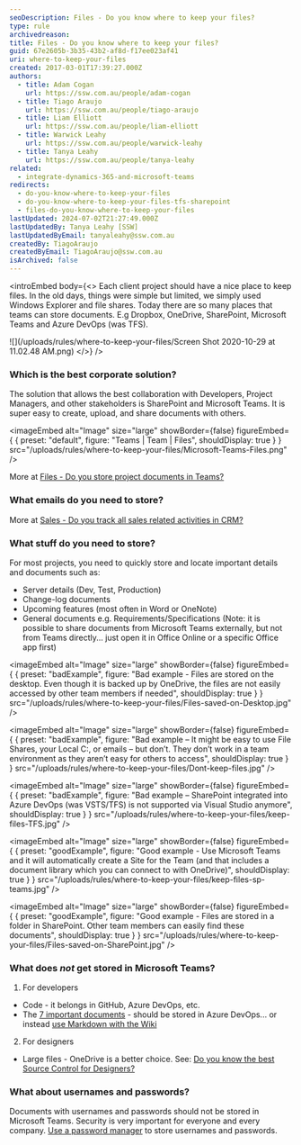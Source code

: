 ```yaml
---
seoDescription: Files - Do you know where to keep your files?
type: rule
archivedreason:
title: Files - Do you know where to keep your files?
guid: 67e2605b-3b35-43b2-af8d-f17ee023af41
uri: where-to-keep-your-files
created: 2017-03-01T17:39:27.000Z
authors:
  - title: Adam Cogan
    url: https://ssw.com.au/people/adam-cogan
  - title: Tiago Araujo
    url: https://ssw.com.au/people/tiago-araujo
  - title: Liam Elliott
    url: https://ssw.com.au/people/liam-elliott
  - title: Warwick Leahy
    url: https://ssw.com.au/people/warwick-leahy
  - title: Tanya Leahy
    url: https://ssw.com.au/people/tanya-leahy
related:
  - integrate-dynamics-365-and-microsoft-teams
redirects:
  - do-you-know-where-to-keep-your-files
  - do-you-know-where-to-keep-your-files-tfs-sharepoint
  - files-do-you-know-where-to-keep-your-files
lastUpdated: 2024-07-02T21:27:49.000Z
lastUpdatedBy: Tanya Leahy [SSW]
lastUpdatedByEmail: tanyaleahy@ssw.com.au
createdBy: TiagoAraujo
createdByEmail: TiagoAraujo@ssw.com.au
isArchived: false
---
```


<introEmbed
  body={<>
Each client project should have a nice place to keep files. In the old days, things were simple but limited, we simply used Windows Explorer and file shares. Today there are so many places that teams can store documents. E.g Dropbox, OneDrive, SharePoint, Microsoft Teams and Azure DevOps (was TFS).

![](/uploads/rules/where-to-keep-your-files/Screen Shot 2020-10-29 at 11.02.48 AM.png)
  </>}
/>
### Which is the best corporate solution?

The solution that allows the best collaboration with Developers, Project Managers, and other stakeholders is SharePoint and Microsoft Teams. It is super easy to create, upload, and share documents with others.


<imageEmbed
  alt="Image"
  size="large"
  showBorder={false}
  figureEmbed={ {
    preset: "default",
    figure: "Teams | Team | Files",
    shouldDisplay: true
  } }
  src="/uploads/rules/where-to-keep-your-files/Microsoft-Teams-Files.png"
/>

More at [Files - Do you store project documents in Teams?](/track-project-documents)

### What emails do you need to store?

More at [Sales - Do you track all sales related activities in CRM?](/sales-do-you-track-all-sales-related-activities-in-crm)

### What stuff do you need to store?

For most projects, you need to quickly store and locate important details and documents such as:

* Server details (Dev, Test, Production)
* Change-log documents
* Upcoming features (most often in Word or OneNote)
* General documents e.g. Requirements/Specifications (Note: it is possible to share documents from Microsoft Teams externally, but not from Teams directly... just open it in Office Online or a specific Office app first)

<imageEmbed
  alt="Image"
  size="large"
  showBorder={false}
  figureEmbed={ {
    preset: "badExample",
    figure: "Bad example - Files are stored on the desktop. Even though it is backed up by OneDrive, the files are not easily accessed by other team members if needed",
    shouldDisplay: true
  } }
  src="/uploads/rules/where-to-keep-your-files/Files-saved-on-Desktop.jpg"
/>

<imageEmbed
  alt="Image"
  size="large"
  showBorder={false}
  figureEmbed={ {
    preset: "badExample",
    figure: "Bad example – It might be easy to use File Shares, your Local C:, or emails – but don’t. They don’t work in a team environment as they aren’t easy for others to access",
    shouldDisplay: true
  } }
  src="/uploads/rules/where-to-keep-your-files/Dont-keep-files.jpg"
/>

<imageEmbed
  alt="Image"
  size="large"
  showBorder={false}
  figureEmbed={ {
    preset: "badExample",
    figure: "Bad example – SharePoint integrated into Azure DevOps (was VSTS/TFS) is not supported via Visual Studio anymore",
    shouldDisplay: true
  } }
  src="/uploads/rules/where-to-keep-your-files/keep-files-TFS.jpg"
/>

<imageEmbed
  alt="Image"
  size="large"
  showBorder={false}
  figureEmbed={ {
    preset: "goodExample",
    figure: "Good example - Use Microsoft Teams and it will automatically create a Site for the Team (and that includes a document library which you can connect to with OneDrive)",
    shouldDisplay: true
  } }
  src="/uploads/rules/where-to-keep-your-files/keep-files-sp-teams.jpg"
/>

<imageEmbed
  alt="Image"
  size="large"
  showBorder={false}
  figureEmbed={ {
    preset: "goodExample",
    figure: "Good example - Files are stored in a folder in SharePoint. Other team members can easily find these documents",
    shouldDisplay: true
  } }
  src="/uploads/rules/where-to-keep-your-files/Files-saved-on-SharePoint.jpg"
/>

### What does _not_ get stored in Microsoft Teams?

1. For developers

* Code - it belongs in GitHub, Azure DevOps, etc.
* The [7 important documents](/do-you-review-the-documentation) - should be stored in Azure DevOps... or instead [use Markdown with the Wiki](/do-you-make-getting-started-on-a-project-easy-for-new-developers)

2. For designers

* Large files - OneDrive is a better choice. See: [Do you know the best Source Control for Designers?](/do-you-know-the-best-source-control-for-designers)

### What about usernames and passwords?

Documents with usernames and passwords should not be stored in Microsoft Teams. Security is very important for everyone and every company. [Use a password manager](/password-manager) to store usernames and passwords.
